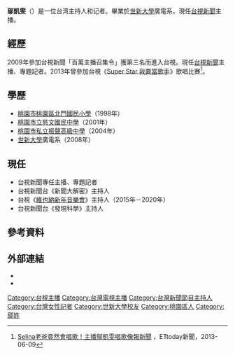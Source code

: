 {{expand|time=2016-06-19T03:30:48+00:00}}
{{blpsources|time=2016-06-19T02:23:04+00:00}}
{{主播資訊
| 主播頭銜     = 台視主頻《午安您好台視新聞》主播
| 主播姓名     = 鄔凱雯
| 主播英文名字 = Ulla
| 主播出生年分 = 
| 主播出生日期 = {{birth_date_and_age|1986|4|26}}<ref name="ttv-profile">[http://www.ttv.com.tw/News/anchor/default.asp?PID=13 鄔凱雯] {{Wayback|url=http://www.ttv.com.tw/News/anchor/default.asp?PID=13 |date=20160713071500 }}.台視新聞主播 - 台視網站</ref>
| 星座         = 金牛
| 主播逝世年分 = 
| 主播逝世日期 = 
| 主播照片檔案 =
| 國籍         = {{ROC}}
| 民族         = [[漢族|漢族]]
| 籍貫         = 
| 出生地       = {{ROC|桃園市}}
| 逝世地       = 
| 最高學歷     = [[世新大學|世新大學]]廣電系<ref name="ttv-profile"/>
| 暱稱         = Ulla
| 綽號         =
| 婚姻狀況      = 未婚 
| 配偶         = 
| 信仰宗教     = 
| 官方網站     =  
| 備註         =
|}}

'''鄔凱雯'''（{{bd|1986年|4月26日|catIdx=U鄔}}）是一位台湾主持人和记者。畢業於[[世新大學|世新大學]]廣電系，現任[[台視新聞|台視新聞]]主播。

== 經歷 ==
2009年參加台視新聞「百萬主播召集令」獲第三名而進入台視。現任[[台視新聞|台視新聞]]主播、專題記者。2013年曾參加台視《[[Super_Star_我要當歌手|Super Star 我要當歌手]]》歌唱比賽<ref>[http://star.ettoday.net/news/219920 Selina老爸竟然會唱歌！主播鄔凱雯唱歌像報新聞] {{Wayback|url=http://star.ettoday.net/news/219920 |date=20160815065328 }}，ETtoday新聞，2013-06-09</ref>。

==學歷==
*[[桃園市桃園區北門國民小學|桃園市桃園區北門國民小學]]（1998年）
*[[桃園市立慈文國民中學|桃園市立慈文國民中學]]（2001年）
*[[桃園市私立振聲高級中學|桃園市私立振聲高級中學]]（2004年）
*[[世新大學|世新大學]]廣電系（2008年）

==現任==
*台視新聞專任主播、專題記者
*台視新聞台《新聞大解密》主持人
*台視《[[維也納新年音樂會|維也納新年音樂會]]》主持人（2015年－2020年）
*台視新聞台《發現科學》主持人

==參考資料==
{{reflist}}

==外部連結==
*{{facebook|TTVUlla|台視新聞 鄔凱雯}}
*{{instagram|ulla426}}

{{Authority control}}
{{DEFAULTSORT:W}}
[[Category:台視主播|Category:台視主播]]
[[Category:台灣電視主播|Category:台灣電視主播]]
[[Category:台灣新聞節目主持人|Category:台灣新聞節目主持人]]
[[Category:台灣女性記者|Category:台灣女性記者]]
[[Category:世新大學校友|Category:世新大學校友]]
[[Category:桃園區人|Category:桃園區人]]
[[Category:鄔姓|Category:鄔姓]]